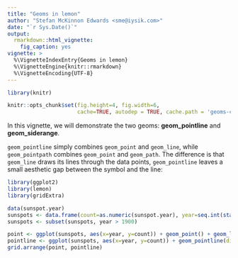 ```yaml
---
title: "Geoms in lemon"
author: "Stefan McKinnon Edwards <sme@iysik.com>"
date: "`r Sys.Date()`"
output:
  rmarkdown::html_vignette:
    fig_caption: yes
vignette: >
  %\VignetteIndexEntry{Geoms in lemon}
  %\VignetteEngine{knitr::rmarkdown}
  %\VignetteEncoding{UTF-8}
---
```


```r
library(knitr)

knitr::opts_chunk$set(fig.height=4, fig.width=6,
                      cache=TRUE, autodep = TRUE, cache.path = 'geoms-cache/')
```

In this vignette, we will demonstrate the two geoms: 
**geom_pointline** and **geom_siderange**.

`geom_pointline` simply combines `geom_point` and `geom_line`, while
`geom_pointpath` combines `geom_point` and `geom_path`.
The difference is that `geom_line` draws its lines through the data points,
`geom_pointline` leaves a small aesthetic gap between the symbol and the line:

```r
library(ggplot2)
library(lemon)
library(gridExtra)

data(sunspot.year)
sunspots <- data.frame(count=as.numeric(sunspot.year), year=seq.int(start(sunspot.year)[1], end(sunspot.year)[1]))
sunspots <- subset(sunspots, year > 1900)

point <- ggplot(sunspots, aes(x=year, y=count)) + geom_point() + geom_line() + labs(title='geom_point + geom_line')
pointline <- ggplot(sunspots, aes(x=year, y=count)) + geom_pointline(distance=unit(3, 'pt'), threshold=1) + labs(title='geom_pointline')
grid.arrange(point, pointline)
```


